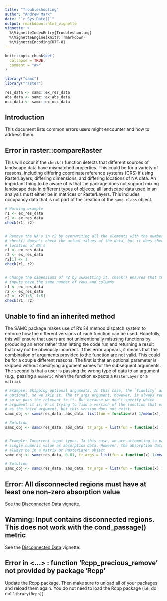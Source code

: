 ```yaml
---
title: "Troubleshooting"
author: "Andrew Marx"
date: "`r Sys.Date()`"
output: rmarkdown::html_vignette
vignette: >
  %\VignetteIndexEntry{Troubleshooting}
  %\VignetteEngine{knitr::rmarkdown}
  %\VignetteEncoding{UTF-8}
---
```


```r
knitr::opts_chunk$set(
  collapse = TRUE,
  comment = "#>"
)

library("samc")
library("raster")

res_data <- samc::ex_res_data
abs_data <- samc::ex_abs_data
occ_data <- samc::ex_occ_data
```

## Introduction

This document lists common errors users might encounter and how to address them.


## Error in raster::compareRaster

This will occur if the `check()` function detects that different sources of landscape data have mismatched properties. This could be for a variety of reasons, including differing coordinate reference systems (CRS) if using RasterLayers, differing dimensions, and differing locations of NA data. An important thing to be aware of is that the package does not support mixing landscape data in different types of objects; all landscape data used in an analysis must either be in matrices or RasterLayers. This includes occupancy data that is not part of the creation of the `samc-class` object.

```r
# Working example
r1 <- ex_res_data
r2 <- ex_res_data
check(r1, r2)


# Remove the NA's in r2 by overwriting all the elements with the number 1.
# check() doesn't check the actual values of the data, but it does check the
# location of NA's
r1 <- ex_res_data
r2 <- ex_res_data
r2[1] <- 1
check(r1, r2)


# Change the dimensions of r2 by subsetting it. check() ensures that the data
# inputs have the same number of rows and columns
r1 <- ex_res_data
r2 <- ex_res_data
r2 <- r2[1:5, 1:5]
check(r1, r2)
```


## Unable to find an inherited method

The SAMC package makes use of R's S4 method dispatch system to enforce how the different versions of each function can be used. Hopefully, this will ensure that users are not unintentionally misusing functions by producing an error rather than letting the code run and returning a result that may not be obviously incorrect. If this error appears, it means that the combination of arguments provided to the function are not valid. This could be for a couple different reasons. The first is that an optional parameter is skipped without specifying argument names for the subsequent arguments. The second is that a user is passing the wrong type of data to an argument (e.g., passing a `numeric` when the function expects a `RasterLayer` or a `matrix`).

```r
# Example: Skipping optional arguments. In this case, the `fidelity` argument is
# optional, so we skip it. The tr_args argument, however, is always required, 
# so we pass the relevant to it. But because we don't specify which
# argument it is, R is trying to find a version of the function that expects it
# as the third argument, but this version does not exist.
samc_obj <- samc(res_data, abs_data, list(fun = function(x) 1/mean(x), dir = 8, sym = TRUE))

# Solution
samc_obj <- samc(res_data, abs_data, tr_args = list(fun = function(x) 1/mean(x), dir = 8, sym = TRUE))


# Example: Incorrect input types. In this case, we are attempting to pass a
# single numeric value as absorption data. However, the absorption data must 
# always be in a matrix or RasterLayer object
samc_obj <- samc(res_data, 0.01, tr_args = list(fun = function(x) 1/mean(x), dir = 8, sym = TRUE))

# Solution
samc_obj <- samc(res_data, abs_data, tr_args = list(fun = function(x) 1/mean(x), dir = 8, sym = TRUE))
```

## Error: All disconnected regions must have at least one non-zero absorption value

See the [Disconnected Data](data-disconnected.html) vignette.

## Warning: Input contains disconnected regions. This does not work with the cond_passage() metric

See the [Disconnected Data](data-disconnected.html) vignette.

## Error in <...> : function 'Rcpp_precious_remove' not provided by package 'Rcpp'

Update the Rcpp package. Then make sure to unload all of your packages and reload them again. You do not need to load the Rcpp package (i.e, do not `library(Rcpp)`).
